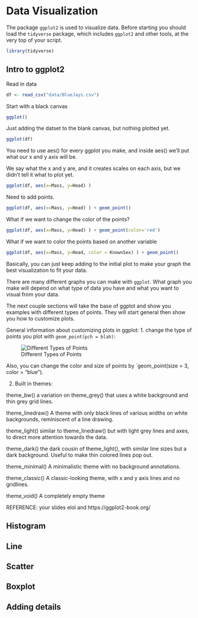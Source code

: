 # Data Visualization 

The package `ggplot2` is used to visualize data. Before starting you should load the `tidyverse` package, which includes `ggplot2` and other tools, at the very top of your script. 

```r
library(tidyverse)
```

## Intro to ggplot2

Read in data

```r
df <- read_csv("data/BlueJays.csv")
```

Start with a black canvas 

``` r
ggplot()  
```

Just adding the datset to the blank canvas, but nothing plotted yet.

```r
ggplot(df)   
```

You need to  use aes() for every ggplot you make, and inside aes() we'll put what our x and y axis will be. 

We say what the x and y are, and it creates scales on each axis, but we didn't tell it what to plot yet.

```r
ggplot(df, aes(x=Mass, y=Head) )   
```

Need to add points. 
```r
ggplot(df, aes(x=Mass, y=Head) ) + geom_point()
```

What if we want to change the color of the points?
```r
ggplot(df, aes(x=Mass, y=Head) ) + geom_point(color='red')
```


What if we want to color the points based on another variable
```r
ggplot(df, aes(x=Mass, y=Head, color = KnownSex) ) + geom_point() 
```

Basically, you can just keep adding to the initial plot to make your graph the best visualization to fit your data. 


There are many different graphs you can make with `ggplot`. What graph you make will depend on what type of data you have and what you want to visual from your data. 

The next couple sections will take the base of ggplot and show you examples with different types of points. They will start general then show you how to customize plots. 

General information about customizing plots in ggplot:
 1. change the type of points you plot with `geom_point(pch = blah)`:
 
 
![Different Types of Points](img/points.png)

Also, you can change the color and size of points by `geom_point(size = 3, color = "blue"). 


2. Built in themes: 

theme_bw() 
a variation on theme_grey() that uses a white background and thin grey grid lines.

theme_linedraw() 
A theme with only black lines of various widths on white backgrounds, reminiscent of a line drawing.

theme_light()
similar to theme_linedraw() but with light grey lines and axes, to direct more attention towards the data.

theme_dark()
the dark cousin of theme_light(), with similar line sizes but a dark background. Useful to make thin colored lines pop out.

theme_minimal()
A minimalistic theme with no background annotations.

theme_classic()
A classic-looking theme, with x and y axis lines and no gridlines.

theme_void()
A completely empty theme


REFERENCE: your slides elol and https://ggplot2-book.org/


## Histogram

## Line 

## Scatter


## Boxplot 


## Adding details 






